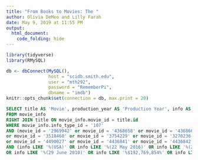 ```yaml
---
title: "From Books to Movies: The "
author: Olivia DeMeo and Lilly Farah
date: May 9, 2019 at 11:55 PM
output:
  html_document:
    code_folding: hide
---
```


```r

library(tidyverse)
library(RMySQL)

db <- dbConnect(MySQL(), 
                host = "scidb.smith.edu", 
                user = "mth292", 
                password = "RememberPi", 
                dbname = "imdb")
knitr::opts_chunk$set(connection = db, max.print = 20)

```

```sql

SELECT title AS 'Movie', production_year AS 'Production Year', info AS 'Gross'
FROM movie_info
RIGHT JOIN title ON movie_info.movie_id = title.id
WHERE movie_info.info_type_id = '107'
AND (movie_id = '2969942' or movie_id = '4368658' or movie_id = '4368665' or movie_id = '4368666'
or movie_id = '3518460' or movie_id = '3754229' or movie_id = '3270236' or movie_id = '4368646'
or movie_id = '4490027' or movie_id = '4436841' or movie_id = '4436842' or movie_id = '4436846' or movie_id = '4436851')
AND (info LIKE '%(USA)' OR info LIKE '%(22 May 2016)' OR info LIKE '%(21 October 2010)' 
OR info LIKE '%(29 June 2010)' OR info LIKE '%$192,769,854%' OR info LIKE '%$281,287,133%' OR info LIKE '%(3 March 2013)')

```


